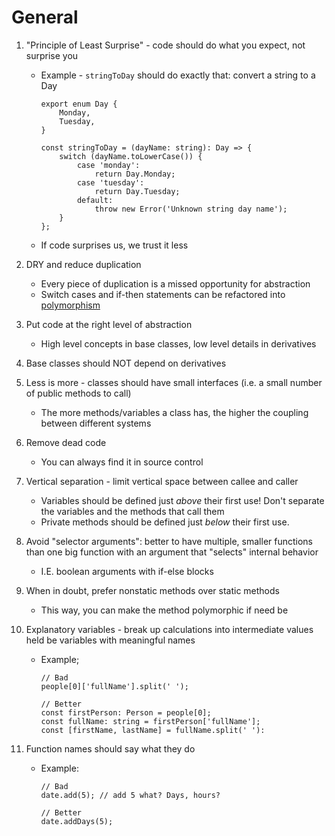 # General

1. "Principle of Least Surprise" - code should do what you expect, not surprise you

    - Example - `stringToDay` should do exactly that: convert a string to a Day

        ```
        export enum Day {
            Monday,
            Tuesday,
        }

        const stringToDay = (dayName: string): Day => {
            switch (dayName.toLowerCase()) {
                case 'monday':
                    return Day.Monday;
                case 'tuesday':
                    return Day.Tuesday;
                default:
                    throw new Error('Unknown string day name');
            }
        };
        ```

    * If code surprises us, we trust it less

2. DRY and reduce duplication
    - Every piece of duplication is a missed opportunity for abstraction
    - Switch cases and if-then statements can be refactored into [polymorphism](/clean-code/oop-basics)
3. Put code at the right level of abstraction
    - High level concepts in base classes, low level details in derivatives
4. Base classes should NOT depend on derivatives
5. Less is more - classes should have small interfaces (i.e. a small number of public methods to call)
    - The more methods/variables a class has, the higher the coupling between different systems
6. Remove dead code
    - You can always find it in source control
7. Vertical separation - limit vertical space between callee and caller
    - Variables should be defined just _above_ their first use! Don't separate the variables and the methods that call them
    - Private methods should be defined just _below_ their first use.
8. Avoid "selector arguments": better to have multiple, smaller functions than one big function with an argument that "selects" internal behavior
    - I.E. boolean arguments with if-else blocks
9. When in doubt, prefer nonstatic methods over static methods
    - This way, you can make the method polymorphic if need be
10. Explanatory variables - break up calculations into intermediate values held be variables with meaningful names

    - Example;

        ```
        // Bad
        people[0]['fullName'].split(' ');

        // Better
        const firstPerson: Person = people[0];
        const fullName: string = firstPerson['fullName'];
        const [firstName, lastName] = fullName.split(' '):
        ```

11. Function names should say what they do

    - Example:

        ```
        // Bad
        date.add(5); // add 5 what? Days, hours?

        // Better
        date.addDays(5);
        ```
